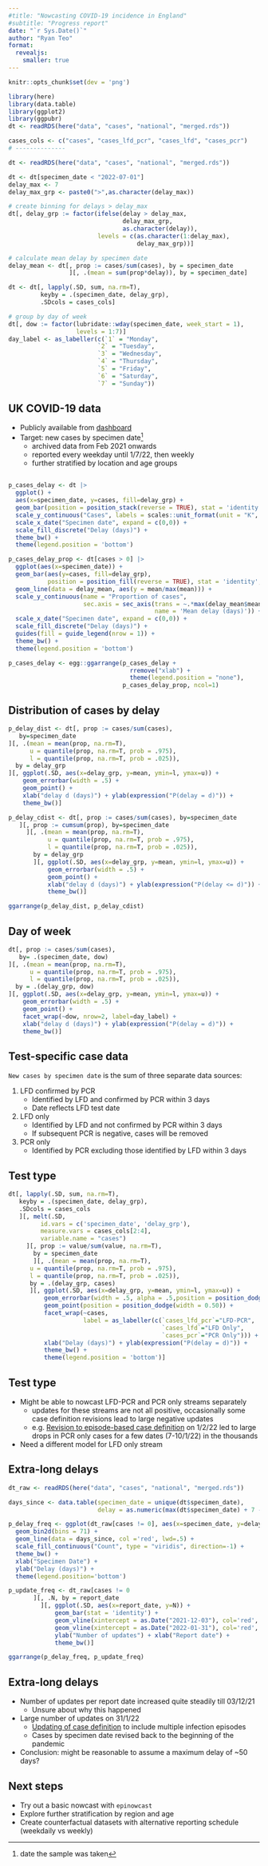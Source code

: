 ```yaml
---
#title: "Nowcasting COVID-19 incidence in England"
#subtitle: "Progress report"
date: "`r Sys.Date()`"
author: "Ryan Teo"
format: 
  revealjs:
    smaller: true
---
```


```r
knitr::opts_chunk$set(dev = 'png')
```
```r
library(here)
library(data.table)
library(ggplot2)
library(ggpubr)
dt <- readRDS(here("data", "cases", "national", "merged.rds"))

cases_cols <- c("cases", "cases_lfd_pcr", "cases_lfd", "cases_pcr")
# --------------

dt <- readRDS(here("data", "cases", "national", "merged.rds"))

dt <- dt[specimen_date < "2022-07-01"]
delay_max <- 7
delay_max_grp <- paste0(">",as.character(delay_max))

# create binning for delays > delay_max
dt[, delay_grp := factor(ifelse(delay > delay_max, 
                                delay_max_grp, 
                                as.character(delay)),
                         levels = c(as.character(1:delay_max), 
                                    delay_max_grp))]

# calculate mean delay by specimen date
delay_mean <- dt[, prop := cases/sum(cases), by = specimen_date
                 ][, .(mean = sum(prop*delay)), by = specimen_date] 

dt <- dt[, lapply(.SD, sum, na.rm=T),
         keyby = .(specimen_date, delay_grp),
         .SDcols = cases_cols]

# group by day of week
dt[, dow := factor(lubridate::wday(specimen_date, week_start = 1),
                   levels = 1:7)]
day_label <- as_labeller(c(`1` = "Monday",
                         `2` = "Tuesday",
                         `3` = "Wednesday",
                         `4` = "Thursday",
                         `5` = "Friday",
                         `6` = "Saturday",
                         `7` = "Sunday"))
```

## UK COVID-19 data
- Publicly available from [dashboard](https://coronavirus.data.gov.uk/details/download)
- Target: new cases by specimen date^[date the sample was taken] 
    + archived data from Feb 2021 onwards
    + reported every weekday until 1/7/22, then weekly
    + further stratified by location and age groups

## 
```r
p_cases_delay <- dt |>
  ggplot() + 
  aes(x=specimen_date, y=cases, fill=delay_grp) +
  geom_bar(position = position_stack(reverse = TRUE), stat = 'identity', width=1) + 
  scale_y_continuous("Cases", labels = scales::unit_format(unit = "K", scale = 1e-3)) + 
  scale_x_date("Specimen date", expand = c(0,0)) +
  scale_fill_discrete("Delay (days)") +
  theme_bw() +
  theme(legend.position = 'bottom')

p_cases_delay_prop <- dt[cases > 0] |>
  ggplot(aes(x=specimen_date)) +
  geom_bar(aes(y=cases, fill=delay_grp), 
           position = position_fill(reverse = TRUE), stat = 'identity', width=1) + 
  geom_line(data = delay_mean, aes(y = mean/max(mean))) +
  scale_y_continuous(name = "Proportion of cases",
                     sec.axis = sec_axis(trans = ~.*max(delay_mean$mean),
                                         name = 'Mean delay (days)')) + 
  scale_x_date("Specimen date", expand = c(0,0)) +
  scale_fill_discrete("Delay (days)") +
  guides(fill = guide_legend(nrow = 1)) +
  theme_bw() +
  theme(legend.position = 'bottom')

p_cases_delay <- egg::ggarrange(p_cases_delay + 
                                  rremove("xlab") + 
                                  theme(legend.position = "none"),
                                p_cases_delay_prop, ncol=1)
```
## Distribution of cases by delay

```r
p_delay_dist <- dt[, prop := cases/sum(cases),
   by=specimen_date
][, .(mean = mean(prop, na.rm=T),
      u = quantile(prop, na.rm=T, prob = .975),
      l = quantile(prop, na.rm=T, prob = .025)),
  by = delay_grp
][, ggplot(.SD, aes(x=delay_grp, y=mean, ymin=l, ymax=u)) +
    geom_errorbar(width = .5) + 
    geom_point() +
    xlab("delay d (days)") + ylab(expression("P(delay = d)")) + 
    theme_bw()]

p_delay_cdist <- dt[, prop := cases/sum(cases), by=specimen_date
   ][, prop := cumsum(prop), by=specimen_date
     ][, .(mean = mean(prop, na.rm=T),
           u = quantile(prop, na.rm=T, prob = .975),
           l = quantile(prop, na.rm=T, prob = .025)),
       by = delay_grp
       ][, ggplot(.SD, aes(x=delay_grp, y=mean, ymin=l, ymax=u)) +
           geom_errorbar(width = .5) + 
           geom_point() +
           xlab("delay d (days)") + ylab(expression("P(delay <= d)")) + 
           theme_bw()]

ggarrange(p_delay_dist, p_delay_cdist)
```

## Day of week

```r
dt[, prop := cases/sum(cases),
   by= .(specimen_date, dow)
][, .(mean = mean(prop, na.rm=T),
      u = quantile(prop, na.rm=T, prob = .975),
      l = quantile(prop, na.rm=T, prob = .025)),
  by = .(delay_grp, dow)
][, ggplot(.SD, aes(x=delay_grp, y=mean, ymin=l, ymax=u)) +
    geom_errorbar(width = .5) + 
    geom_point() +
    facet_wrap(~dow, nrow=2, label=day_label) +
    xlab("delay d (days)") + ylab(expression("P(delay = d)")) + 
    theme_bw()]
```

## Test-specific case data

`New cases by specimen date` is the sum of three separate data sources:

1.  LFD confirmed by PCR
    -   Identified by LFD and confirmed by PCR within 3 days
    -   Date reflects LFD test date  
2.  LFD only
    -   Identified by LFD and not confirmed by PCR within 3 days
    -   If subsequent PCR is negative, cases will be removed
3.  PCR only
    -   Identified by PCR excluding those identified by LFD within 3 days

## Test type
```r
dt[, lapply(.SD, sum, na.rm=T),
   keyby = .(specimen_date, delay_grp),
   .SDcols = cases_cols
   ][, melt(.SD, 
         id.vars = c('specimen_date', 'delay_grp'),
         measure.vars = cases_cols[2:4],
         variable.name = "cases")
     ][, prop := value/sum(value, na.rm=T),
       by = specimen_date
       ][, .(mean = mean(prop, na.rm=T),
      u = quantile(prop, na.rm=T, prob = .975),
      l = quantile(prop, na.rm=T, prob = .025)),
      by = .(delay_grp, cases)
      ][, ggplot(.SD, aes(x=delay_grp, y=mean, ymin=l, ymax=u)) +
          geom_errorbar(width = .5, alpha = .5,position = position_dodge(width = 0.50)) + 
          geom_point(position = position_dodge(width = 0.50)) + 
          facet_wrap(~cases,
                     label = as_labeller(c(`cases_lfd_pcr`="LFD-PCR", 
                                           `cases_lfd`="LFD Only",
                                           `cases_pcr`="PCR Only"))) + 
          xlab("Delay (days)") + ylab(expression("P(delay = d)")) + 
          theme_bw() + 
          theme(legend.position = 'bottom')]
```

## Test type
- Might be able to nowcast LFD-PCR and PCR only streams separately
    + updates for these streams are not all positive, occasionally some case definition revisions lead to large negative updates
    + e.g. [Revision to episode-based case definition](https://coronavirus.data.gov.uk/details/whats-new/record/8055ae4e-ba2a-450a-bff8-42e9e4d1575b) on 1/2/22 led to large drops in PCR only cases for a few dates (7-10/1/22) in the thousands
- Need a different model for LFD only stream 

## Extra-long delays
```r
dt_raw <- readRDS(here("data", "cases", "national", "merged.rds"))

days_since <- data.table(specimen_date = unique(dt$specimen_date),
                         delay = as.numeric(max(dt$specimen_date) + 7 -unique(dt$specimen_date)))

p_delay_freq <- ggplot(dt_raw[cases != 0], aes(x=specimen_date, y=delay)) +
  geom_bin2d(bins = 71) +
  geom_line(data = days_since, col ='red', lwd=.5) +
  scale_fill_continuous("Count", type = "viridis", direction=-1) +
  theme_bw() + 
  xlab("Specimen Date") +
  ylab("Delay (days)") +
  theme(legend.position='bottom')

p_update_freq <- dt_raw[cases != 0
       ][, .N, by = report_date
         ][, ggplot(.SD, aes(x=report_date, y=N)) + 
             geom_bar(stat = 'identity') +
             geom_vline(xintercept = as.Date("2021-12-03"), col='red', lty=2) +
             geom_vline(xintercept = as.Date("2022-01-31"), col='red', lty=2) +
             ylab("Number of updates") + xlab("Report date") + 
             theme_bw()]

ggarrange(p_delay_freq, p_update_freq)
```

## Extra-long delays
- Number of updates per report date increased quite steadily till 03/12/21
    + Unsure about why this happened
- Large number of updates on 31/1/22
    + [Updating of case definition](https://coronavirus.data.gov.uk/details/whats-new/record/beb802ac-1ed2-47ac-b314-69a5c3f712b5) to include multiple infection episodes
    + Cases by specimen date revised back to the beginning of the pandemic
    
- Conclusion: might be reasonable to assume a maximum delay of ~50 days?

## Next steps
- Try out a basic nowcast with `epinowcast`
- Explore further stratification by region and age
- Create counterfactual datasets with alternative reporting schedule (weekdaily vs weekly)